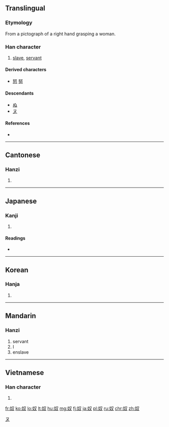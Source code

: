 ==Translingual==
===Etymology===
From a pictograph of a right hand grasping a woman.

===Han character===
{{Han char|rn=38|rad=女|as=02|sn=5|four=4744<sub>0</sub>|canj=女水 (VE)|ids=⿰[[女]][[又]]}}

# [[slave]], [[servant]]

====Derived characters====
* [[怒]] [[努]]

====Descendants====
* [[ぬ]]
* [[ヌ]]

====References====
* {{Han ref|kx=0254.260|dkj=06039|dj=0517.030|hdz=21024.070|uh=5974|ud=22900|bh=A5A3|bd=42403}}

----

==Cantonese==

===Hanzi===
{{yue-hanzi|jyut=[[nou4]]|y=nou4}}

# {{defn|lang=yue|sort=女02}}

----

==Japanese==

===Kanji===
{{ja-kanji|grade=c|rs=女02}}

# {{defn|lang=ja|sort=女02}}

====Readings====
* {{ja-readings|on=[[ど]] (do), [[ぬ]] (nu)|kun=[[やっこ]] (yakko), [[やつ]] (yatsu), [[め]] (me)}}

[[Category:Han characters from which katakana were derived|ヌ]]
----

==Korean==

===Hanja===
{{ko-hanja|hangeul=노|rv=no|mr=no}}

# {{defn|lang=ko|sort=女02}}

----

==Mandarin==

===Hanzi===
{{cmn-hanzi|pin=[[nú]] ([[nu2]]), [[hào]] ([[hao4]])|wg=nu<sup>2</sup>, hao<sup>4</sup>}}

# servant
# I
# enslave

----

==Vietnamese==

===Han character===
{{vi-hantu|[[nô]], [[no]], [[nó]], [[nọ]]|rs=女02}}

# {{defn|lang=vi|sort=女02}}

[[fr:奴]]
[[ko:奴]]
[[lo:奴]]
[[lt:奴]]
[[hu:奴]]
[[mg:奴]]
[[fj:奴]]
[[ja:奴]]
[[pl:奴]]
[[ru:奴]]
[[chr:奴]]
[[zh:奴]]